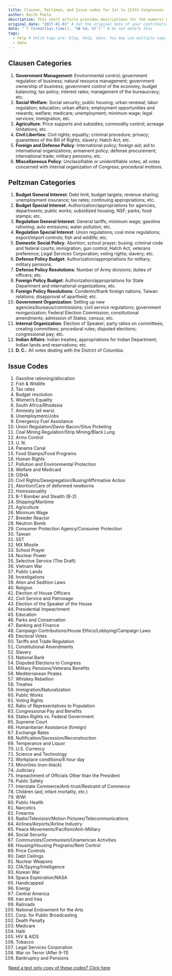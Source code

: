```yaml
---
title: Clausen, Peltzman, and Issue codes for 1st to 113th Congresses
author: Keith Poole
description: This short article provides descriptions for the numeric Clausen, Peltzman, and Issue codes supplied with our data.
original_date: "2017-01-01" # Set the original date of your contribution in YYYY-MM-DD format here.
date: "`r format(Sys.time(), '%B %d, %Y')`" # Do not modify this
tags:
  - help # Valid tags are: blog, help, data. You may use multiple tags for a post
  - data
---
```


## Clausen Categories

1. **Government Management**: Environmental control; government regulation of business; natural resource management; government ownership of business; government control of the economy; budget balancing; tax policy; interest rates; management of the bureaucracy; etc. 
2. **Social Welfare**: Social security; public housing; urban renewal; labor regulation; education; urban affairs; employment opportunities and rewards; welfare; medicare; unemployment; minimum wage; legal services; immigration, etc. 
3. **Agriculture**: Price supports and subsidies; commodity control; acreage limitations; etc. 
4. **Civil Liberties**: Civil rights; equality; criminal procedure; privacy; guarantees of the Bill of Rights; slavery; Hatch Act; etc. 
5. **Foreign and Defense Policy**: International policy; foreign aid; aid to international organizations; armament policy; defense procurement; international trade; military pensions; etc. 
6. **Miscellaneous Policy**: Unclassifiable or unidentifiable votes; all votes concerned with internal organization of Congress; procedural motions.

## Peltzman Categories

1. **Budget General Interest**: Debt limit; budget targets; revenue sharing; unemployment insurance; tax rates; continuing appropriations; etc. 
2. **Budget Special Interest**: Authorization/appropriations for agencies, departments; public works; subsidized housing; NSF; parks; food stamps; etc. 
3. **Regulation General Interest**: General tariffs; minimum wage; gasoline rationing; auto emissions; water pollution; etc. 
4. **Regulation Special Interest**: Union regulations; coal mine regulations; export/import controls; fish and wildlife; etc. 
5. **Domestic Social Policy**: Abortion; school prayer; busing; criminal code and federal courts; immigration; gun control; Hatch Act; veterans preference; Legal Services Corporation; voting rights; slavery; etc. 
61. **Defense Policy Budget**: Authorization/appropriations for military; military pensions. 
71. **Defense Policy Resolutions**: Number of Army divisions; duties of officers; etc.
62. **Foreign Policy Budget**: Authorization/appropriations for State Department and international organizations; etc. 
72. **Foreign Policy Resolutions**: Condemn/thank foreign nations; Taiwan relations; disapproval of apartheid; etc. 
8. **Government Organization**: Setting up new agencies/bureaus/commissions; civil service regulations; government reorganization; Federal Election Commission; constitutional amendments; admission of States; census; etc. 
9. **Internal Organization**: Election of Speaker; party ratios on committees; creating committees; procedural rules; disputed elections; congressional pay; etc. 
10. **Indian Affairs**: Indian treaties; appropriations for Indian Department; Indian lands and reservations; etc. 
11. **D. C.**: All votes dealing with the District of Columbia. 

## Issue Codes

1. Gasoline rationing/allocation
2. Fish & Wildlife
3. Tax rates
4. Budget resolution 
5. Women's Equality
6. South Africa/Rhodesia
7. Amnesty (all wars)
8. Unemployment/Jobs
9. Emergency Fuel Assistance
10. Union Regulation/Davis-Bacon/Situs Picketing
11. Coal Mining Regulation/Strip Mining/Black Lung
12. Arms Control
13. U. N.
14. Panama Canal
15. Food Stamps/Food Programs
16. Human Rights
17. Pollution and Environmental Protection
18. Welfare and Medicaid
19. OSHA
20. Civil Rights/Desegregation/Busing/Affirmative Action
21. Abortion/Care of deformed newborns
22. Homosexuality
23. B-1 Bomber and Stealth (B-2)
24. Shipping/Maritime
25. Agriculture
26. Minimum Wage
27. Breeder Reactor
28. Neutron Bomb
29. Consumer Protection Agency/Consumer Protection
30. Taiwan 
31. SST
32. MX Missile
33. School Prayer
34. Nuclear Power
35. Selective Service (The Draft)
36. Vietnam War
37. Public Lands
38. Investigations
39. Alien and Sedition Laws
40. Religion
41. Election of House Officers
42. Civil Service and Patronage
43. Election of the Speaker of the House
44. Presidential Impeachment
45. Education
46. Parks and Conservation
47. Banking and Finance
48. Campaign Contributions/House Ethics/Lobbying/Campaign Laws
49. Electoral Votes
50. Tariffs and Trade Regulation
51. Constitutional Amendments
52. Slavery
53. National Bank
54. Disputed Elections to Congress
55. Military Pensions/Veterans Benefits
56. Mediterranean Pirates
57. Whiskey Rebellion
58. Treaties
59. Immigration/Naturalization
60. Public Works
61. Voting Rights
62. Ratio of Representatives to Population
63. Congressional Pay and Benefits
64. States Rights vs. Federal Government
65. Supreme Court 
66. Humanitarian Assistance (foreign)
67. Exchange Rates
68. Nullification/Secession/Reconstruction
69. Temperance and Liquor
70. U.S. Currency
71. Science and Technology
72. Workplace conditions/8 hour day
73. Minorities (non-black)
74. Judiciary
75. Impeachment of Officials Other than the President
76. Public Safety
77. Interstate Commerce/Anti-trust/Restraint of Commerce
78. Children (aid, infant mortality, etc.)
79. WWI
80. Public Health
81. Narcotics
82. Firearms
83. Radio/Television/Motion Pictures/Telecommunications
84. Airlines/Airports/Airline Industry
85. Peace Movements/Pacifism/Anti-Military
86. Social Security
87. Communists/Communism/Unamerican Activities
88. Housing/Housing Programs/Rent Control
89. Price Controls
90. Debt Ceilings
91. Nuclear Weapons
92. CIA/Spying/Intelligence
93. Korean War
94. Space Exploration/NASA
95. Handicapped
96. Energy
97. Central America
98. Iran and Iraq
99. Railroads
100. National Endowment for the Arts
101. Corp. for Public Broadcasting
102. Death Penalty
103. Medicare
104. Haiti
105. HIV & AIDS
106. Tobacco
107. Legal Services Corporation
108. War on Terror (After 9-11)
109. Bankruptcy and Pensions

[Need a text only copy of these codes? Click here](https://voteview.com/static/data/other/codes.txt)
